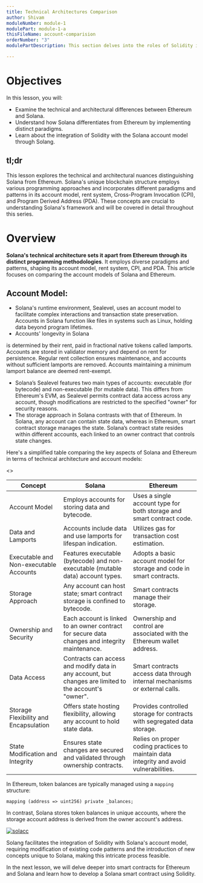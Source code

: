 ```yaml
---
title: Technical Architectures Comparison
author: Shivam
moduleNumber: module-1
modulePart: module-1-a
thisFileName: account-comparision
orderNumber: "3"
modulePartDescription: This section delves into the roles of Solidity in building Solana programs, exploring Solang, Solana accounts, and the comparative analysis of Solidity for Solana versus Ethereum.

---
```


# Objectives

In this lesson, you will:

- Examine the technical and architectural differences between Ethereum and Solana.
- Understand how Solana differentiates from Ethereum by implementing distinct paradigms.
- Learn about the integration of Solidity with the Solana account model through Solang.

## tl;dr

This lesson explores the technical and architectural nuances distinguishing Solana from Ethereum. Solana's unique blockchain structure employs various programming approaches and incorporates different paradigms and patterns in its account model, rent system, Cross-Program Invocation (CPI), and Program Derived Address (PDA). These concepts are crucial to understanding Solana's framework and will be covered in detail throughout this series.

# Overview

**Solana's technical architecture sets it apart from Ethereum through its distinct programming methodologies**. It employs diverse paradigms and patterns, shaping its account model, rent system, CPI, and PDA. This article focuses on comparing the account models of Solana and Ethereum.

## **Account Model:**

- Solana's runtime environment, Sealevel, uses an account model to facilitate complex interactions and transaction state preservation. Accounts in Solana function like files in systems such as Linux, holding data beyond program lifetimes.
- Accounts' longevity in Solana

 is determined by their rent, paid in fractional native tokens called lamports. Accounts are stored in validator memory and depend on rent for persistence. Regular rent collection ensures maintenance, and accounts without sufficient lamports are removed. Accounts maintaining a minimum lamport balance are deemed rent-exempt.
- Solana’s Sealevel features two main types of accounts: executable (for bytecode) and non-executable (for mutable data). This differs from Ethereum's EVM, as Sealevel permits contract data access across any account, though modifications are restricted to the specified "owner" for security reasons.
- The storage approach in Solana contrasts with that of Ethereum. In Solana, any account can contain state data, whereas in Ethereum, smart contract storage manages the state. Solana’s contract state resides within different accounts, each linked to an owner contract that controls state changes.

Here's a simplified table comparing the key aspects of Solana and Ethereum in terms of technical architecture and account models:

<>
<table>
    <thead>
      <tr>
        <th>Concept</th>
        <th>Solana</th>
        <th>Ethereum</th>
      </tr>
    </thead>
    <tbody>
      <tr>
        <td>Account Model</td>
        <td>Employs accounts for storing data and bytecode.</td>
        <td>Uses a single account type for both storage and smart contract code.</td>
      </tr>
      <tr>
        <td>Data and Lamports</td>
        <td>Accounts include data and use lamports for lifespan indication.</td>
        <td>Utilizes gas for transaction cost estimation.</td>
      </tr>
      <tr>
        <td>Executable and Non-executable Accounts</td>
        <td>Features executable (bytecode) and non-executable (mutable data) account types.</td>
        <td>Adopts a basic account model for storage and code in smart contracts.</td>
      </tr>
      <tr>
        <td>Storage Approach</td>
        <td>Any account can host state; smart contract storage is confined to bytecode.</td>
        <td>Smart contracts manage their storage.</td>
      </tr>
      <tr>
        <td>Ownership and Security</td>
        <td>Each account is linked to an owner contract for secure data changes and integrity maintenance.</td>
        <td>Ownership and control are associated with the Ethereum wallet address.</td>
      </tr>
      <tr>
        <td>Data Access</td>
        <td>Contracts can access and modify data in any account, but changes are limited to the account's "owner".</td>
        <td>Smart contracts access data through internal mechanisms or external calls.</td>
      </tr>
      <tr>
        <td>Storage Flexibility and Encapsulation</td>
        <td>Offers state hosting flexibility, allowing any account to hold state data.</td>
        <td>Provides controlled storage for contracts with segregated data storage.</td>
      </tr>
      <tr>
        <td>State Modification and Integrity</td>
        <td>Ensures state changes are secured and validated through ownership contracts.</td>
        <td>Relies on proper coding practices to maintain data integrity and avoid vulnerabilities.</td>
      </tr>
    </tbody>
  </table>
</>

In Ethereum, token balances are typically managed using a `mapping` structure:

```Solidity
mapping (address => uint256) private _balances;
```

In contrast, Solana stores token balances in unique accounts, where the storage account address is derived from the owner account's address.

[![solacc](https://i.postimg.cc/pLHmwVQf/solacc.jpg)](https://postimg.cc/Tpt2m641)

Solang facilitates the integration of Solidity with Solana's account model, requiring modification of existing code patterns and the introduction of new concepts unique to Solana, making this intricate process feasible.

In the next lesson, we will delve deeper into smart contracts for Ethereum and Solana and learn how to develop a Solana smart contract using Solidity.
